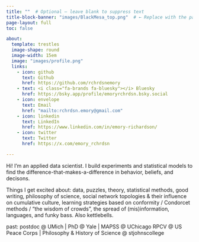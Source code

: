 ```yaml
---
title: ""  # Optional — leave blank to suppress text
title-block-banner: "images/BlackMesa_top.png"  # ← Replace with the path to your painting image
page-layout: full
toc: false

about: 
  template: trestles
  image-shape: round
  image-width: 15em
  image: "images/profile.png"
  links:
    - icon: github
      text: Github
      href: https://github.com/rchrdsnemory
    - text: <i class="fa-brands fa-bluesky"></i> Bluesky
      href: https://bsky.app/profile/emoryrchrdsn.bsky.social
    - icon: envelope
      text: Email
      href: "mailto:rchrdsn.emory@gmail.com"  
    - icon: linkedin
      text: LinkedIn
      href: https://www.linkedin.com/in/emory-richardson/
    - icon: twitter
      text: Twitter
      href: https://x.com/emory_rchrdsn

---
```




Hi! I'm an applied data scientist. I build experiments and statistical models to find the difference-that-makes-a-difference in behavior, beliefs, and decisons.

Things I get excited about: data, puzzles, theory, statistical methods, good writing, philosophy of science, social network topologies & their influence on cumulative culture, learning strategies based on conformity / Condorcet methods / “the wisdom of crowds”, the spread of (mis)information, languages, and funky bass. Also kettlebells.

past: postdoc @ UMich | PhD @ Yale | MAPSS @ UChicago
      RPCV @ US Peace Corps | Philosophy & History of Science @ stjohnscollege

